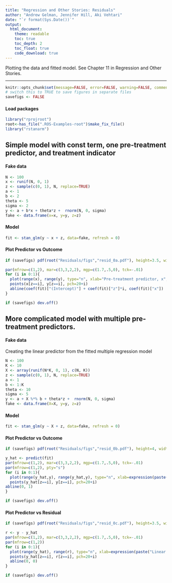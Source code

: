 ```yaml
---
title: "Regression and Other Stories: Residuals"
author: "Andrew Gelman, Jennifer Hill, Aki Vehtari"
date: "`r format(Sys.Date())`"
output:
  html_document:
    theme: readable
    toc: true
    toc_depth: 2
    toc_float: true
    code_download: true
---
```

Plotting the data and fitted model. See Chapter 11 in Regression
and Other Stories.

-------------


```r
knitr::opts_chunk$set(message=FALSE, error=FALSE, warning=FALSE, comment=NA)
# switch this to TRUE to save figures in separate files
savefigs <- FALSE
```

#### Load packages

```r
library("rprojroot")
root<-has_file(".ROS-Examples-root")$make_fix_file()
library("rstanarm")
```

## Simple model with const term, one pre-treatment predictor, and treatment indicator

#### Fake data

```r
N <- 100
x <- runif(N, 0, 1)
z <- sample(c(0, 1), N, replace=TRUE)
a <- 1
b <- 2
theta <- 5
sigma <- 2
y <- a + b*x + theta*z +  rnorm(N, 0, sigma)
fake <- data.frame(x=x, y=y, z=z)
```

#### Model

```r
fit <- stan_glm(y ~ x + z, data=fake, refresh = 0)
```

#### Plot Predictor vs Outcome

```r
if (savefigs) pdf(root("Residuals/figs","resid_0a.pdf"), height=3.5, width=9)
```
```r
par(mfrow=c(1,2), mar=c(3,3,2,2), mgp=c(1.7,.5,0), tck=-.01)
for (i in 0:1){
  plot(range(x), range(y), type="n", xlab="Pre-treatment predictor, x", ylab="Outcome, y", main=paste("z =", i), bty="l")
  points(x[z==i], y[z==i], pch=20+i)
  abline(coef(fit)["(Intercept)"] + coef(fit)["z"]*i, coef(fit)["x"])
}
```
```r
if (savefigs) dev.off()
```

## More complicated model with multiple pre-treatment predictors.

#### Fake data

Creating the linear predictor from the fitted multiple regression
model

```r
N <- 100
K <- 10
X <- array(runif(N*K, 0, 1), c(N, K))
z <- sample(c(0, 1), N, replace=TRUE)
a <- 1
b <- 1:K
theta <- 10
sigma <- 5
y <- a + X %*% b + theta*z +  rnorm(N, 0, sigma)
fake <- data.frame(X=X, y=y, z=z)
```

#### Model

```r
fit <- stan_glm(y ~ X + z, data=fake, refresh = 0)
```

#### Plot Predictor vs Outcome

```r
if (savefigs) pdf(root("Residuals/figs","resid_0b.pdf"), height=4, width=9)
```
```r
y_hat <- predict(fit)
par(mfrow=c(1,2), mar=c(3,3,2,2), mgp=c(1.7,.5,0), tck=-.01)
par(mfrow=c(1,2), pty="s")
for (i in 0:1){
  plot(range(y_hat,y), range(y_hat,y), type="n", xlab=expression(paste("Linear predictor, ", hat(y))), ylab="Outcome, y", main=paste("z =", i), bty="l")
  points(y_hat[z==i], y[z==i], pch=20+i)
abline(0, 1)
}
```
```r
if (savefigs) dev.off()
```

#### Plot Predictor vs Residual

```r
if (savefigs) pdf(root("Residuals/figs","resid_0c.pdf"), height=3.5, width=9)
```
```r
r <- y - y_hat
par(mfrow=c(1,2), mar=c(3,3,2,2), mgp=c(1.7,.5,0), tck=-.01)
par(mfrow=c(1,2))
for (i in 0:1){
  plot(range(y_hat), range(r), type="n", xlab=expression(paste("Linear predictor, ", hat(y))), ylab="Residual, r", main=paste("z =", i), bty="l")
  points(y_hat[z==i], r[z==i], pch=20+i)
  abline(0, 0)
}
```
```r
if (savefigs) dev.off()
```

